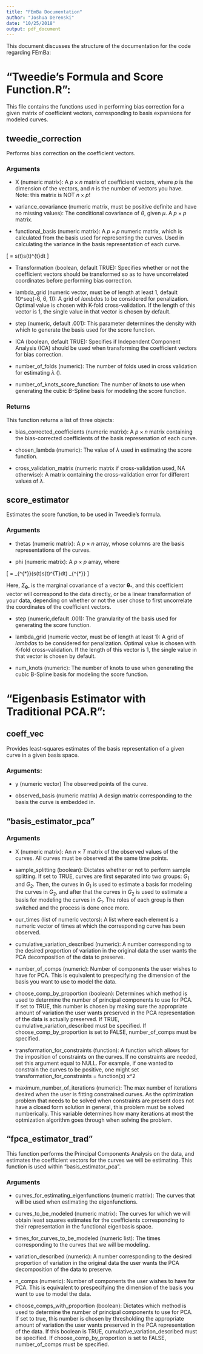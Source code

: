 ```yaml
---
title: "FEmBa Documentation"
author: "Joshua Derenski"
date: "10/25/2018"
output: pdf_document
---
```


This document discusses the structure of the documentation for the code regarding FEmBa: 

# “Tweedie’s Formula and Score Function.R”:

This file contains the functions used in performing bias correction for a given matrix of coefficient vectors, corresponding to basis expansions for modeled curves. 


## tweedie_correction

Performs bias correction on the coefficient vectors. 

### Arguments

- X (numeric matrix): A $p\times n$ matrix of coefficient vectors, where $p$ is the dimension of the vectors, and $n$ is the number of vectors you have. Note: this matrix is NOT $n\times p$!

- variance_covariance (numeric matrix, must be positive definite and have no missing values): The conditional covariance of $\theta$, given $\mu$. A $p \times p$ matrix.

-  functional_basis (numeric matrix): A $p\times p$ numeric matrix, which is calculated from the basis used for representing the curves. Used in calculating the variance in the basis representation of each curve. 

\[
\text{basis\_for\_integral\_calculation}  = \int \boldsymbol s(t)\boldsymbol s(t)^{t}dt
\]

- Transformation (boolean, default TRUE): Specifies whether or not the coefficient vectors should be transformed so as to have uncorrelated coordinates before performing bias correction. 


- lambda_grid (numeric vector, must be of length at least 1, default 10^seq(-6, 6, 1)): A grid of $lambda$s to be considered for penalization. Optimal value is chosen with K-fold cross-validation. If the length of this vector is 1, the single value in that vector is chosen by default. 


- step (numeric, default .001): This parameter determines the density with which to generate the basis used for the score function. 

- ICA (boolean, default TRUE): Specifies if Independent Component Analysis (ICA) should be used when transforming the coefficient vectors for bias correction.  

- number_of_folds (numeric): The number of folds used in cross validation for estimating $\lambda$ (\textit{Must be greater than 1!}). 

- number_of_knots_score_function: The number of knots to use when generating the cubic B-Spline basis for modeling the score function. 

### Returns

This function returns a list of three objects: 

- bias_corrected_coefficients (numeric matrix): A $p \times n$ matrix containing the bias-corrected coefficients of the basis represenation of each curve. 

- chosen_lambda (numeric): The value of $\lambda$ used in estimating the score function. 

- cross_validation_matrix (numeric matrix if cross-validation used, NA otherwise): A matrix containing the cross-validation error for different values of $\lambda$. 

## score_estimator

Estimates the score function, to be used in Tweedie's formula. 

### Arguments

- thetas (numeric matrix): A $p\times n$ array, whose columns are the basis representations of the curves. 

- phi (numeric matrix): A $p \times p$ array, where 

\[
\text{phi} = \Sigma_{\boldsymbol\theta^{*}}\left(\int \boldsymbol s(t)\boldsymbol s(t)^{T}dt\right) 
\Sigma_{\boldsymbol\theta^{*}}
\]

Here, $\Sigma_{\boldsymbol \theta_{*}}$ is the marginal covariance of a vector $\boldsymbol \theta_{*}$, and this coefficient vector will correspond to the data directly, or be a linear transformation of your data, depending on whether or not the user chose to first uncorrelate the coordinates of the coefficient vectors. 

- step (numeric,default .001): The granularity of the basis used for generating the score function. 

- lambda_grid (numeric vector, must be of length at least 1): A grid of $lambda$s to be considered for penalization. Optimal value is chosen with K-fold cross-validation. If the length of this vector is 1, the single value in that vector is chosen by default. 

- num_knots (numeric): The number of knots to use when generating the cubic B-Spline basis for modeling the score function. 

# “Eigenbasis Estimator with Traditional PCA.R”:

## coeff_vec

Provides least-squares estimates of the basis representation of a given curve in a given basis space. 


### Arguments: 

- y (numeric vector) The observed points of the curve.

- observed_basis (numeric matrix) A design matrix corresponding to the basis the curve is embedded in. 

## "basis_estimator_pca"

### Arguments

-  X (numeric matrix): An $n \times T$ matrix of the observed values of the curves. All curves must be observed at the same time points. 

- sample_splitting (boolean): Dictates whether or not to perform sample splitting. If set to TRUE, curves are first separated into two groups: $G_{1}$ and $G_{2}$. Then, the curves in $G_{1}$ is used to estimate a basis for modeling the curves in $G_{2}$, and after that the curves in $G_{2}$ is used to estimate a basis for modeling the curves in $G_{1}$. The roles of each group is then switched and the process is done once more.

- our_times (list of numeric vectors): A list where each element is a numeric vector of times at which the corresponding curve has been observed. 

- cumulative_variation_described (numeric): A number corresponding to the desired proportion of variation in the original data the user wants the PCA decomposition of the data to preserve. 


- number_of_comps (numeric): Number of components the user wishes to have for PCA. This is equivalent to prespecifying the dimension of the basis you want to use to model the data. 


- choose_comp_by_proportion (boolean): Determines which method is used to determine the number of principal components to use for PCA. If set to TRUE, this number is chosen by making sure the appropriate amount of variation the user wants preserved in the PCA representation of the data is actually preserved. If TRUE, cumulative_variation_described must be specified. If choose_comp_by_proportion is set to FALSE, number_of_comps must be specified. 


- transformation_for_constraints (function): A function which allows for the imposition of constraints on the curves. If no constraints are needed, set this argument equal to NULL. For example, if one wanted to constrain the curves to be positive, one might set transformation_for_constraints = function(x) x^2


- maximum_number_of_iterations (numeric): The max number of iterations desired when the user is fitting constrained curves. As the optimization problem that needs to be solved when constraints are present does not have a closed form solution in general, this problem must be solved numberically. This variable determines how many iterations at most the optmization algorithm goes through when solving the problem. 

## "fpca_estimator_trad"

This function performs the Principal Components Analysis on the data, and estimates the coefficient vectors for the curves we will be estimating. This function is used within "basis_estimator_pca". 

### Arguments

- curves_for_estimating_eigenfunctions (numeric matrix): The curves that will be used when estimating the eigenfunctions.

- curves_to_be_modeled (numeric matrix): The curves for which we will obtain least squares estimates for the coefficients corresponding to their representation in the functional eigenbasis space. 

- times_for_curves_to_be_modeled (numeric list): The times corresponding to the curves that we will be modeling. 

- variation_described (numeric): A number corresponding to the desired proportion of variation in the original data the user wants the PCA decomposition of the data to preserve. 

- n_comps (numeric): Number of components the user wishes to have for PCA. This is equivalent to prespecifying the dimension of the basis you want to use to model the data. 



- choose_comps_with_proportion (boolean): Dictates which method is used to determine the number of principal components to use for PCA. If set to true, this number is chosen by thresholding the appropriate amount of variation the user wants preserved in the PCA representation of the data. If this boolean is TRUE, cumulative_variation_described must be specified. If choose_comp_by_proportion is set to FALSE, number_of_comps must be specified. 








